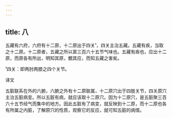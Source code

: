 ```yaml
---
---
---
```

title: 八
---




五藏有六府，六府有十二原，十二原出于四关¹，四关主治五藏。五藏有疾，当取之十二原。十二原者，五藏之所以禀三百六十五节气味也。五藏有疾也，应出十二原，而原各有所出，明知其原，覩其应，而知五藏之害矣。

¹四关：即两肘两膝之四个关节。

译文

五脏联系在外的六腑，六腑之外有十二原联属，十二原穴出于四肢关节，四关原穴主治五脏病变。所以五脏有病，就应该取十二原穴。因为十二原穴，是五脏聚三百六十五节经气而集中的地方。因此五脏有了病变，就反映到十二原，而十二原也各有所属之内脏，了解原穴的性质，观察它的反应，就可知五脏的病情。